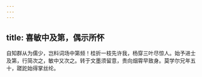 ```yaml
---
---
---
```

title: 喜敏中及第，偶示所怀
---



自知群从为儒少，岂料词场中第频！桂折一枝先许我，杨穿三叶尽惊人。始予进士及第，行简次之，敏中又次之。转于文墨须留意，贵向烟霄早致身。莫学尔兄年五十，蹉跎始得掌丝纶。